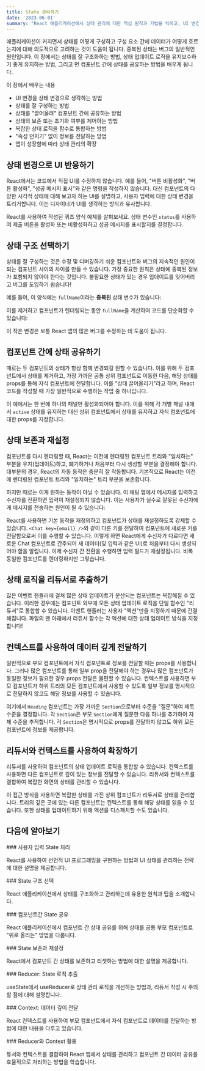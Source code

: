 ```yaml
---
title: State 관리하기
date: '2023-06-01'
summary: "React 애플리케이션에서 상태 관리에 대한 핵심 원칙과 기법을 익히고, UI 변경과 상태 업데이트를 효과적으로 다루는 방법을 배웁니다."
---
```



애플리케이션이 커지면서 상태를 어떻게 구성하고 구성 요소 간에 데이터가 어떻게 흐르는지에 대해 의도적으로 고려하는 것이 도움이 됩니다. 중복된 상태는 버그의 일반적인 원인입니다. 이 장에서는 상태를 잘 구조화하는 방법, 상태 업데이트 로직을 유지보수하기 좋게 유지하는 방법, 그리고 먼 컴포넌트 간에 상태를 공유하는 방법을 배우게 됩니다.

이 장에서 배우는 내용

- UI 변경을 상태 변경으로 생각하는 방법
- 상태를 잘 구성하는 방법
- 상태를 "끌어올려" 컴포넌트 간에 공유하는 방법
- 상태의 보존 또는 초기화 여부를 제어하는 방법
- 복잡한 상태 로직을 함수로 통합하는 방법
- "속성 던지기" 없이 정보를 전달하는 방법
- 앱이 성장함에 따라 상태 관리의 확장

## 상태 변경으로 UI 반응하기

React에서는 코드에서 직접 UI를 수정하지 않습니다. 예를 들어, "버튼 비활성화", "버튼 활성화", "성공 메시지 표시"와 같은 명령을 작성하지 않습니다. 대신 컴포넌트의 다양한 시각적 상태에 대해 보고자 하는 UI를 설명하고, 사용자 입력에 대한 상태 변경을 트리거합니다. 이는 디자이너가 UI를 생각하는 방식과 유사합니다.

React를 사용하여 작성된 퀴즈 양식 예제를 살펴보세요. 상태 변수인 `status`를 사용하여 제출 버튼을 활성화 또는 비활성화하고 성공 메시지를 표시할지를 결정합니다.

## 상태 구조 선택하기

상태를 잘 구성하는 것은 수정 및 디버깅하기 쉬운 컴포넌트와 버그의 지속적인 원인이 되는 컴포넌트 사이의 차이를 만들 수 있습니다. 가장 중요한 원칙은 상태에 중복된 정보가 포함되지 않아야 한다는 것입니다. 불필요한 상태가 있는 경우 업데이트를 잊어버리고 버그를 도입하기 쉽습니다!

예를 들어, 이 양식에는 `fullName`이라는 **중복된** 상태 변수가 있습니다:

이를 제거하고 컴포넌트가 렌더링되는 동안 `fullName`을 계산하여 코드를 단순화할 수 있습니다:

이 작은 변경은 보통 React 앱의 많은 버그를 수정하는 데 도움이 됩니다.


## 컴포넌트 간에 상태 공유하기

때로는 두 컴포넌트의 상태가 항상 함께 변경되길 원할 수 있습니다. 이를 위해 두 컴포넌트에서 상태를 제거하고, 가장 가까운 공통 상위 컴포넌트로 이동한 다음, 해당 상태를 props를 통해 자식 컴포넌트에 전달합니다. 이를 "상태 끌어올리기"라고 하며, React 코드를 작성할 때 가장 일반적으로 수행하는 작업 중 하나입니다.

이 예에서는 한 번에 하나의 패널만 활성화되어야 합니다. 이를 위해 각 개별 패널 내에서 `active` 상태를 유지하는 대신 상위 컴포넌트에서 상태를 유지하고 자식 컴포넌트에 대한 props를 지정합니다.


## 상태 보존과 재설정

컴포넌트를 다시 렌더링할 때, React는 이전에 렌더링된 컴포넌트 트리와 "일치하는" 부분을 유지(업데이트)하고, 폐기하거나 처음부터 다시 생성할 부분을 결정해야 합니다. 대부분의 경우, React의 자동 동작은 충분히 잘 작동합니다. 기본적으로 React는 이전에 렌더링된 컴포넌트 트리와 "일치하는" 트리 부분을 보존합니다.

하지만 때로는 이게 원하는 동작이 아닐 수 있습니다. 이 채팅 앱에서 메시지를 입력하고 수신자를 전환하면 입력이 재설정되지 않습니다. 이는 사용자가 실수로 잘못된 수신자에게 메시지를 전송하는 원인이 될 수 있습니다:


React를 사용하면 기본 동작을 재정의하고 컴포넌트가 상태를 재설정하도록 강제할 수 있습니다. `<Chat key={email} />`와 같이 다른 키를 전달하여 컴포넌트에 새로운 키를 전달함으로써 이를 수행할 수 있습니다. 이렇게 하면 React에게 수신자가 다르다면 새로운 Chat 컴포넌트로 간주되어 새 데이터(및 입력과 같은 UI)로 처음부터 다시 생성되어야 함을 알립니다. 이제 수신자 간 전환을 수행하면 입력 필드가 재설정됩니다. 비록 동일한 컴포넌트를 렌더링하지만 그렇습니다.


## 상태 로직을 리듀서로 추출하기

많은 이벤트 핸들러에 걸쳐 많은 상태 업데이트가 분산되는 컴포넌트는 복잡해질 수 있습니다. 이러한 경우에는 컴포넌트 외부에 모든 상태 업데이트 로직을 단일 함수인 "리듀서"로 통합할 수 있습니다. 이벤트 핸들러는 사용자 "액션"만을 지정하기 때문에 간결해집니다. 파일의 맨 아래에서 리듀서 함수는 각 액션에 대한 상태 업데이트 방식을 지정합니다!

## 컨텍스트를 사용하여 데이터 깊게 전달하기

일반적으로 부모 컴포넌트에서 자식 컴포넌트로 정보를 전달할 때는 props를 사용합니다. 그러나 많은 컴포넌트를 통해 일부 prop을 전달해야 하는 경우나 많은 컴포넌트가 동일한 정보가 필요한 경우 props 전달은 불편할 수 있습니다. 컨텍스트를 사용하면 부모 컴포넌트가 하위 트리의 모든 컴포넌트에서 사용할 수 있도록 일부 정보를 명시적으로 전달하지 않고도 해당 정보를 사용할 수 있습니다.

여기에서 `Heading` 컴포넌트는 가장 가까운 `Section`으로부터 수준을 "질문"하여 제목 수준을 결정합니다. 각 `Section`은 부모 `Section`에게 질문한 다음 하나를 추가하여 자체 수준을 추적합니다. 각 `Section`은 명시적으로 props를 전달하지 않고도 하위 모든 컴포넌트에 정보를 제공합니다.


## 리듀서와 컨텍스트를 사용하여 확장하기

리듀서를 사용하여 컴포넌트의 상태 업데이트 로직을 통합할 수 있습니다. 컨텍스트를 사용하면 다른 컴포넌트로 깊이 있는 정보를 전달할 수 있습니다. 리듀서와 컨텍스트를 결합하여 복잡한 화면의 상태를 관리할 수 있습니다.

이 접근 방식을 사용하면 복잡한 상태를 가진 상위 컴포넌트가 리듀서로 상태를 관리합니다. 트리의 깊은 곳에 있는 다른 컴포넌트는 컨텍스트를 통해 해당 상태를 읽을 수 있습니다. 또한 상태를 업데이트하기 위해 액션을 디스패치할 수도 있습니다.


## 다음에 알아보기

<div className="grid grid-cols-1 sm:grid-cols-2 gap-4">

<Card href="/docs/react/managing-state/reacting-to-input-with-state">
### 사용자 입력 State 처리

React를 사용하여 선언적 UI 프로그래밍을 구현하는 방법과 UI 상태를 관리하는 전략에 대한 설명을 제공합니다.
</Card>

<Card href="/docs/react/managing-state/choosing-the-state-structure">
### State 구조 선택

React 애플리케이션에서 상태를 구조화하고 관리하는데 유용한 원칙과 팁을 소개합니다.
</Card>

<Card href="/docs/react/managing-state/sharing-state-between-components">
### 컴포넌트간 State 공유

React 애플리케이션에서 컴포넌트 간 상태 공유를 위해 상태를 공통 부모 컴포넌트로 "위로 올리는" 방법을 다룹니다.
</Card>

<Card href="/docs/react/managing-state/preserving-and-resetting-state">
### State 보존과 재설정

 React에서 컴포넌트 간 상태를 보존하고 리셋하는 방법에 대한 설명을 제공합니다.
</Card>

<Card href="/docs/react/managing-state/extracting-state-logic-into-a-reducer">
### Reducer: State 로직 추출

useState에서 useReducer로 상태 관리 로직을 개선하는 방법과, 리듀서 작성 시 주의할 점에 대해 설명합니다.
</Card>

<Card href="/docs/react/managing-state/passing-data-deeply-with-context">
### Context: 데이터 깊이 전달

 React 컨텍스트를 사용하여 부모 컴포넌트에서 자식 컴포넌트로 데이터를 전달하는 방법에 대한 내용을 다루고 있습니다.
</Card>

<Card href="/docs/react/managing-state/scaling-up-with-reducer-and-context">
### Reducer와 Context 활용

듀서와 컨텍스트를 결합하여 React 앱에서 상태를 관리하고 컴포넌트 간 데이터 공유를 효율적으로 처리하는 방법을 학습합니다.
</Card>

</div>
